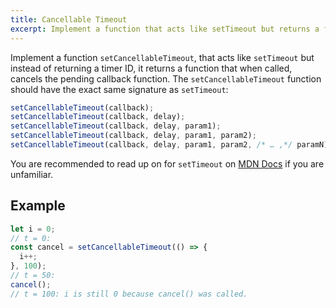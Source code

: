 ```yaml
---
title: Cancellable Timeout
excerpt: Implement a function that acts like setTimeout but returns a function to cancel the pending callback
---
```


Implement a function `setCancellableTimeout`, that acts like `setTimeout` but instead of returning a timer ID, it returns a function that when called, cancels the pending callback function. The `setCancellableTimeout` function should have the exact same signature as `setTimeout`:

```js
setCancellableTimeout(callback);
setCancellableTimeout(callback, delay);
setCancellableTimeout(callback, delay, param1);
setCancellableTimeout(callback, delay, param1, param2);
setCancellableTimeout(callback, delay, param1, param2, /* … ,*/ paramN);
```

You are recommended to read up on for `setTimeout` on [MDN Docs](https://developer.mozilla.org/en-US/docs/Web/API/setTimeout) if you are unfamiliar.

## Example

```js
let i = 0;
// t = 0:
const cancel = setCancellableTimeout(() => {
  i++;
}, 100);
// t = 50:
cancel();
// t = 100: i is still 0 because cancel() was called.
```
